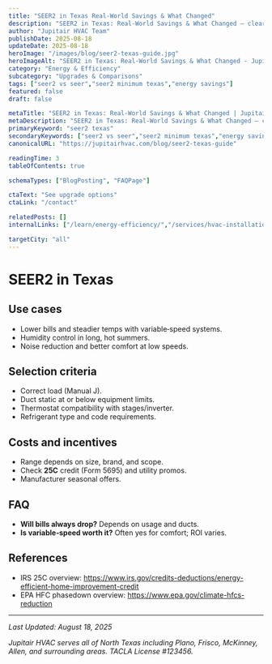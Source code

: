 ```yaml
---
title: "SEER2 in Texas Real-World Savings & What Changed"
description: "SEER2 in Texas: Real-World Savings & What Changed — clear steps, practical detail, and when to call a pro in North Texas."
author: "Jupitair HVAC Team"
publishDate: 2025-08-18
updateDate: 2025-08-18
heroImage: "/images/blog/seer2-texas-guide.jpg"
heroImageAlt: "SEER2 in Texas: Real-World Savings & What Changed - Jupitair HVAC"
category: "Energy & Efficiency"
subcategory: "Upgrades & Comparisons"
tags: ["seer2 vs seer","seer2 minimum texas","energy savings"]
featured: false
draft: false

metaTitle: "SEER2 in Texas: Real-World Savings & What Changed | Jupitair HVAC"
metaDescription: "SEER2 in Texas: Real-World Savings & What Changed — clear steps, practical detail, and when to call a pro in North Texas."
primaryKeyword: "seer2 texas"
secondaryKeywords: ["seer2 vs seer","seer2 minimum texas","energy savings"]
canonicalURL: "https://jupitairhvac.com/blog/seer2-texas-guide"

readingTime: 3
tableOfContents: true

schemaTypes: ["BlogPosting", "FAQPage"]

ctaText: "See upgrade options"
ctaLink: "/contact"

relatedPosts: []
internalLinks: ["/learn/energy-efficiency/","/services/hvac-installation/"]

targetCity: "all"
---
```



# SEER2 in Texas



## Use cases
- Lower bills and steadier temps with variable‑speed systems.
- Humidity control in long, hot summers.
- Noise reduction and better comfort at low speeds.



<BlogCTA variant="inline" />

## Selection criteria
- Correct load (Manual J).
- Duct static at or below equipment limits.
- Thermostat compatibility with stages/inverter.
- Refrigerant type and code requirements.


## Costs and incentives
- Range depends on size, brand, and scope.
- Check **25C** credit (Form 5695) and utility promos.
- Manufacturer seasonal offers.


## FAQ
- **Will bills always drop?** Depends on usage and ducts.
- **Is variable‑speed worth it?** Often yes for comfort; ROI varies.


## References
- IRS 25C overview: https://www.irs.gov/credits-deductions/energy-efficient-home-improvement-credit
- EPA HFC phasedown overview: https://www.epa.gov/climate-hfcs-reduction

---

<BlogCTA variant="end" />

*Last Updated: August 18, 2025*

*Jupitair HVAC serves all of North Texas including Plano, Frisco, McKinney, Allen, and surrounding areas. TACLA License #123456.*
